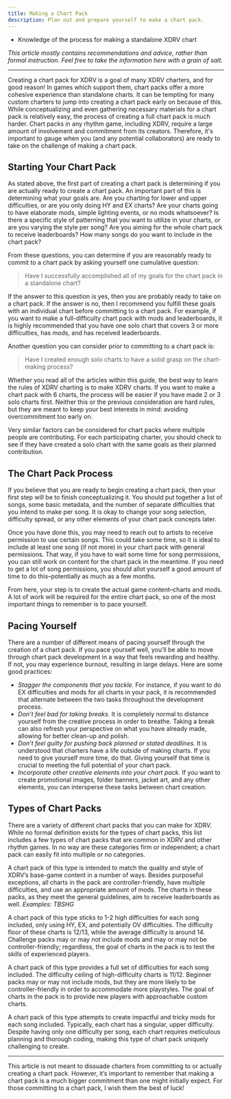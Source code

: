 ```yaml
---
title: Making a Chart Pack
description: Plan out and prepare yourself to make a chart pack.
---
```


<Aside type="note" title="Recommended Precursors:">

- Knowledge of the process for making a standalone XDRV chart

*This article mostly contains recommendations and advice, rather than formal instruction. Feel free to take the information here with a grain of salt.*

</Aside>

---
 
Creating a chart pack for XDRV is a goal of many XDRV charters, and for good reason! In games which support them, chart packs offer a more cohesive experience than standalone charts. It can be tempting for many custom charters to jump into creating a chart pack early on because of this. While conceptualizing and even gathering necessary materials for a chart pack is relatively easy, the process of creating a full chart pack is much harder. Chart packs in any rhythm game, including XDRV, require a large amount of involvement and commitment from its creators. Therefore, it's important to gauge when you (and any potential collaborators) are ready to take on the challenge of making a chart pack.

## Starting Your Chart Pack

As stated above, the first part of creating a chart pack is determining if you are actually ready to create a chart pack. An important part of this is determining what your goals are. Are you charting for lower and upper difficulties, or are you only doing HY and EX charts? Are your charts going to have elaborate mods, simple lighting events, or no mods whatsoever? Is there a specific style of patterning that you want to utilize in your charts, or are you varying the style per song? Are you aiming for the whole chart pack to receive leaderboards? How many songs do you want to include in the chart pack?

From these questions, you can determine if you are reasonably ready to commit to a chart pack by asking yourself one cumulative question:

> Have I successfully accomplished all of my goals for the chart pack in a standalone chart?
	
If the answer to this question is yes, then you are probably ready to take on a chart pack. If the answer is no, then I recommend you fulfill these goals with an individual chart before committing to a chart pack. For example, if you want to make a full-difficulty chart pack with mods and leaderboards, it is highly recommended that you have one solo chart that covers 3 or more difficulties, has mods, and has received leaderboards.

Another question you can consider prior to committing to a chart pack is:

> Have I created enough solo charts to have a solid grasp on the chart-making process?

Whether you read all of the articles within this guide, the best way to learn the rules of XDRV charting is to make XDRV charts. If you want to make a chart pack with 6 charts, the process will be easier if you have made 2 or 3 solo charts first. Neither this or the previous consideration are hard rules, but they are meant to keep your best interests in mind: avoiding overcommitment too early on.

<Aside type="tip" title="Approach for Collab Chart Packs">

Very similar factors can be considered for chart packs where multiple people are contributing. For each participating charter, you should check to see if they have created a solo chart with the same goals as their planned contribution.

</Aside>

## The Chart Pack Process

If you believe that you are ready to begin creating a chart pack, then your first step will be to finish conceptualizing it. You should put together a list of songs, some basic metadata, and the number of separate difficulties that you intend to make per song. It is okay to change your song selection, difficulty spread, or any other elements of your chart pack concepts later.

Once you have done this, you may need to reach out to artists to receive permission to use certain songs. This could take some time, so it is ideal to include at least one song (if not more) in your chart pack with general permissions. That way, if you have to wait some time for song permissions, you can still work on content for the chart pack in the meantime. If you need to get a lot of song permissions, you should allot yourself a good amount of time to do this–potentially as much as a few months.

From here, your step is to create the actual game content–charts and mods. A lot of work will be required for the entire chart pack, so one of the most important things to remember is to pace yourself.

## Pacing Yourself

There are a number of different means of pacing yourself through the creation of a chart pack. If you pace yourself well, you’ll be able to move through chart pack development in a way that feels rewarding and healthy. If not, you may experience burnout, resulting in large delays. Here are some good practices:

- *Stagger the components that you tackle.* For instance, if you want to do EX difficulties and mods for all charts in your pack, it is recommended that alternate between the two tasks throughout the development process.
- *Don’t feel bad for taking breaks.* It is completely normal to distance yourself from the creative process in order to breathe. Taking a break can also refresh your perspective on what you have already made, allowing for better clean-up and polish.
- *Don’t feel guilty for pushing back planned or stated deadlines.* It is understood that charters have a life outside of making charts. If you need to give yourself more time, do that. Giving yourself that time is crucial to meeting the full potential of your chart pack.
- *Incorporate other creative elements into your chart pack.* If you want to create promotional images, folder banners, jacket art, and any other elements, you can intersperse these tasks between chart creation.

## Types of Chart Packs

There are a variety of different chart packs that you can make for XDRV. While no formal definition exists for the types of chart packs, this list includes a few types of chart packs that are common in XDRV and other rhythm games. In no way are these categories firm or independent; a chart pack can easily fit into multiple or no categories.

<Card title="Base-Game Style" label="seti:folder">

A chart pack of this type is intended to match the quality and style of XDRV’s base-game content in a number of ways. Besides purposeful exceptions, all charts in the pack are controller-friendly, have multiple difficulties, and use an appropriate amount of mods. The charts in these packs, as they meet the general guidelines, aim to receive leaderboards as well. *Examples: TBSHG*

</Card>

<Card title="Challenge Pack" label="seti:folder">

A chart pack of this type sticks to 1-2 high difficulties for each song included, only using HY, EX, and potentially OV difficulties. The difficulty floor of these charts is 12/13, while the average difficulty is around 14. Challenge packs may or may not include mods and may or may not be controller-friendly; regardless, the goal of charts in the pack is to test the skills of experienced players.

</Card>

<Card title="Beginner Pack" label="seti:folder">

A chart pack of this type provides a full set of difficulties for each song included. The difficulty ceiling of high-difficulty charts is 11/12. Beginner packs may or may not include mods, but they are more likely to be controller-friendly in order to accommodate more playstyles. The goal of charts in the pack is to provide new players with approachable custom charts.

</Card>


<Card title="Modchart Pack" label="seti:folder">

A chart pack of this type attempts to create impactful and tricky mods for each song included. Typically, each chart has a singular, upper difficulty. Despite having only one difficulty per song, each chart requires meticulous planning and thorough coding, making this type of chart pack uniquely challenging to create.

</Card>

---
 
This article is not meant to dissuade charters from committing to or actually creating a chart pack. However, it’s important to remember that making a chart pack is a much bigger commitment than one might initially expect. For those committing to a chart pack, I wish them the best of luck!